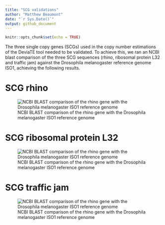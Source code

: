 ```yaml
---
title: "SCG validations"
author: "Matthew Beaumont"
date: "`r Sys.Date()`"
output: github_document
---
```


```r
knitr::opts_chunk$set(echo = TRUE)
```

The three single copy genes (SCGs) used in the copy number estimations of the DeviaTE tool needed to be validated. To achieve this, we ran an NCBI blast comparison of the three SCG sequences (rhino, ribosomal protein L32 and traffic jam) against the Drosophila melanogaster reference genome ISO1, achieving the following results.

# SCG rhino

![NCBI BLAST comparison of the rhino gene with the Drosophila melanogaster ISO1 reference genome](https://github.com/divygenome/Dmel_Pelement_Invasion/blob/main/dna/validations/SCG_validation_rhi.png?raw=true)

# SCG ribosomal protein L32

![NCBI BLAST comparison of the rhino gene with the Drosophila melanogaster ISO1 reference genome](https://github.com/divygenome/Dmel_Pelement_Invasion/blob/main/dna/validations/SCG_validation_rpl32.png?raw=true)

# SCG traffic jam

![NCBI BLAST comparison of the rhino gene with the Drosophila melanogaster ISO1 reference genome](https://github.com/divygenome/Dmel_Pelement_Invasion/blob/main/dna/validations/SCG_validation_tj.png?raw=true)
